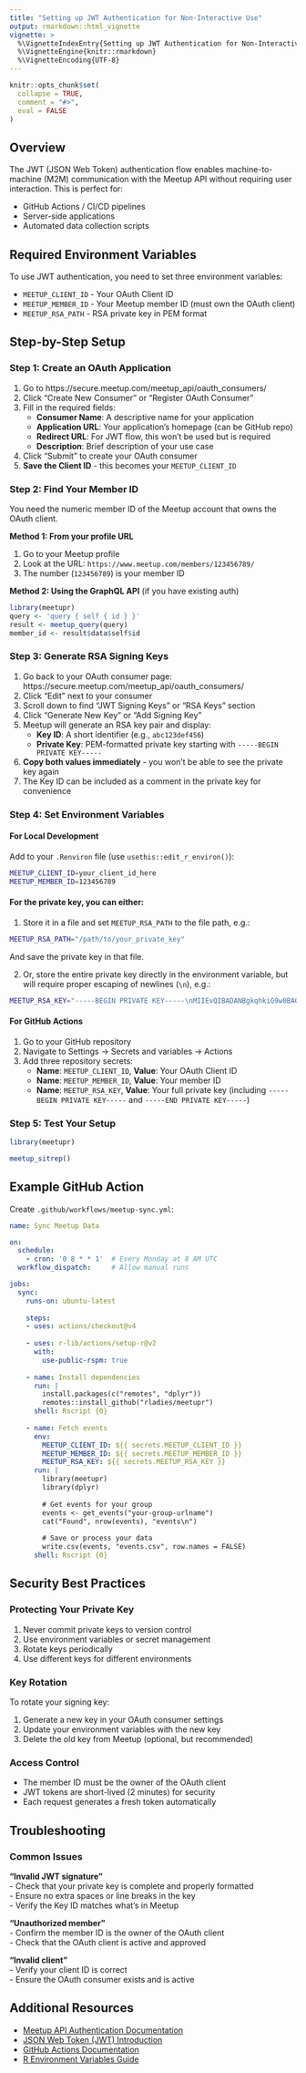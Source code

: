 ```yaml
---
title: "Setting up JWT Authentication for Non-Interactive Use"
output: rmarkdown::html_vignette
vignette: >
  %\VignetteIndexEntry{Setting up JWT Authentication for Non-Interactive Use}
  %\VignetteEngine{knitr::rmarkdown}
  %\VignetteEncoding{UTF-8}
---
```


```r
knitr::opts_chunk$set(
  collapse = TRUE,
  comment = "#>",
  eval = FALSE
)
```

## Overview

The JWT (JSON Web Token) authentication flow enables machine-to-machine (M2M) communication with the Meetup API without requiring user interaction. 
This is perfect for:

- GitHub Actions / CI/CD pipelines  
- Server-side applications  
- Automated data collection scripts  

## Required Environment Variables

To use JWT authentication, you need to set three environment variables:

- `MEETUP_CLIENT_ID` - Your OAuth Client ID  
- `MEETUP_MEMBER_ID` - Your Meetup member ID (must own the OAuth client)  
- `MEETUP_RSA_PATH` - RSA private key in PEM format  

## Step-by-Step Setup

### Step 1: Create an OAuth Application

1. Go to https://secure.meetup.com/meetup_api/oauth_consumers/
2. Click "Create New Consumer" or "Register OAuth Consumer"
3. Fill in the required fields:
   - **Consumer Name**: A descriptive name for your application
   - **Application URL**: Your application's homepage (can be GitHub repo)
   - **Redirect URL**: For JWT flow, this won't be used but is required
   - **Description**: Brief description of your use case

4. Click "Submit" to create your OAuth consumer
5. **Save the Client ID** - this becomes your `MEETUP_CLIENT_ID`

### Step 2: Find Your Member ID

You need the numeric member ID of the Meetup account that owns the OAuth client.

**Method 1: From your profile URL**

1. Go to your Meetup profile  
2. Look at the URL: `https://www.meetup.com/members/123456789/`  
3. The number (`123456789`) is your member ID  

**Method 2: Using the GraphQL API** (if you have existing auth)

```r
library(meetupr)
query <- 'query { self { id } }'
result <- meetup_query(query)
member_id <- result$data$self$id
```

### Step 3: Generate RSA Signing Keys

1. Go back to your OAuth consumer page: https://secure.meetup.com/meetup_api/oauth_consumers/  
2. Click "Edit" next to your consumer  
3. Scroll down to find "JWT Signing Keys" or "RSA Keys" section  
4. Click "Generate New Key" or "Add Signing Key"
5. Meetup will generate an RSA key pair and display:  
   - **Key ID**: A short identifier (e.g., `abc123def456`)  
   - **Private Key**: PEM-formatted private key starting with `-----BEGIN PRIVATE KEY-----`  

6. **Copy both values immediately** - you won't be able to see the private key again  
7. The Key ID can be included as a comment in the private key for convenience  

### Step 4: Set Environment Variables

#### For Local Development

Add to your `.Renviron` file (use `usethis::edit_r_environ()`):

```bash
MEETUP_CLIENT_ID=your_client_id_here
MEETUP_MEMBER_ID=123456789
```

#### For the private key, you can either:

1. Store it in a file and set `MEETUP_RSA_PATH` to the file path, e.g.:

```bash
MEETUP_RSA_PATH="/path/to/your_private_key"
```

And save the private key in that file.

2. Or, store the entire private key directly in the environment variable, but will require proper escaping of newlines (`\n`), e.g.:

```bash
MEETUP_RSA_KEY="-----BEGIN PRIVATE KEY-----\nMIIEvQIBADANBgkqhkiG9w0BAQEFAASC...\n-----END PRIVATE KEY-----"
```


#### For GitHub Actions

1. Go to your GitHub repository  
2. Navigate to Settings → Secrets and variables → Actions  
3. Add three repository secrets:  
   - **Name**: `MEETUP_CLIENT_ID`, **Value**: Your OAuth Client ID  
   - **Name**: `MEETUP_MEMBER_ID`, **Value**: Your member ID  
   - **Name**: `MEETUP_RSA_KEY`, **Value**: Your full private key (including `-----BEGIN PRIVATE KEY-----` and `-----END PRIVATE KEY-----`)  


### Step 5: Test Your Setup

```r
library(meetupr)

meetup_sitrep()
```

## Example GitHub Action

Create `.github/workflows/meetup-sync.yml`:

```yaml
name: Sync Meetup Data

on:
  schedule:
    - cron: '0 8 * * 1'  # Every Monday at 8 AM UTC
  workflow_dispatch:     # Allow manual runs

jobs:
  sync:
    runs-on: ubuntu-latest
    
    steps:
    - uses: actions/checkout@v4
    
    - uses: r-lib/actions/setup-r@v2
      with:
        use-public-rspm: true
        
    - name: Install dependencies
      run: |
        install.packages(c("remotes", "dplyr"))
        remotes::install_github("rladies/meetupr")
      shell: Rscript {0}
      
    - name: Fetch events
      env:
        MEETUP_CLIENT_ID: ${{ secrets.MEETUP_CLIENT_ID }}
        MEETUP_MEMBER_ID: ${{ secrets.MEETUP_MEMBER_ID }}
        MEETUP_RSA_KEY: ${{ secrets.MEETUP_RSA_KEY }}
      run: |
        library(meetupr)
        library(dplyr)
        
        # Get events for your group
        events <- get_events("your-group-urlname")
        cat("Found", nrow(events), "events\n")
        
        # Save or process your data
        write.csv(events, "events.csv", row.names = FALSE)
      shell: Rscript {0}
```

## Security Best Practices

### Protecting Your Private Key

1. Never commit private keys to version control  
2. Use environment variables or secret management  
3. Rotate keys periodically  
4. Use different keys for different environments  

### Key Rotation

To rotate your signing key:

1. Generate a new key in your OAuth consumer settings  
2. Update your environment variables with the new key  
3. Delete the old key from Meetup (optional, but recommended)  

### Access Control

- The member ID must be the owner of the OAuth client  
- JWT tokens are short-lived (2 minutes) for security  
- Each request generates a fresh token automatically  

## Troubleshooting

### Common Issues

**"Invalid JWT signature"**  
- Check that your private key is complete and properly formatted  
- Ensure no extra spaces or line breaks in the key  
- Verify the Key ID matches what's in Meetup  

**"Unauthorized member"**  
- Confirm the member ID is the owner of the OAuth client  
- Check that the OAuth client is active and approved  

**"Invalid client"**  
- Verify your client ID is correct  
- Ensure the OAuth consumer exists and is active  

## Additional Resources

- [Meetup API Authentication Documentation](https://www.meetup.com/api/authentication/)  
- [JSON Web Token (JWT) Introduction](https://jwt.io/introduction/)  
- [GitHub Actions Documentation](https://docs.github.com/en/actions)  
- [R Environment Variables Guide](https://cran.r-project.org/web/packages/startup/vignettes/startup-intro.html)  
